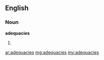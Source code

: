 ==English==
===Noun===
'''adequacies'''
#{{plural of|[[adequacy]]}}

[[ar:adequacies]]
[[mg:adequacies]]
[[my:adequacies]]